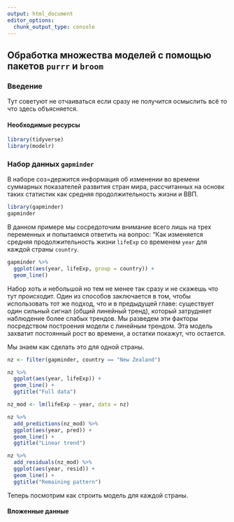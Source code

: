 ```yaml
---
output: html_document
editor_options: 
  chunk_output_type: console
---
```


## Обработка множества моделей с помощью пакетов `purrr` и `broom`
### Введение

Тут советуют не отчаиваться если сразу не получится осмыслить всё то что здесь объясняется.

#### Необходимые ресурсы

```r
library(tidyverse)
library(modelr)
```

### Набор данных `gapminder`

В наборе соз=держится информация об изменении во времени суммарных показателей развития стран мира, рассчитанных на основк таких статистик как средняя продолжительность жизни и ВВП.

```r
library(gapminder)
gapminder
```

В данном примере мы сосредоточим внимание всего лишь на трех переменных и попытаемся ответить на вопрос: "Как изменяется средняя продолжительность жизни `lifeExp` со временем `year` для каждой страны `country`.

```r
gapminder %>% 
  ggplot(aes(year, lifeExp, group = country)) +
  geom_line()
```

Набор хоть и небольшой но тем не менее так сразу и не скажешь что тут происходит.
Один из способов заключается в том, чтобы использовать тот же подход, что и в предыдущей главе: существует один сильный сигнал (общий линейный тренд), который затрудняет наблюдение более слабых трендов.
Мы разведем эти факторы посредством построения модели с линейным трендом.
Эта модель захватит постоянный рост во времени, а остатки покажут, что остается.

Мы знаем как сделать это для одной страны.

```r
nz <- filter(gapminder, country == "New Zealand")

nz %>% 
  ggplot(aes(year, lifeExp)) +
  geom_line() +
  ggtitle("Full data")

nz_mod <- lm(lifeExp ~ year, data = nz)

nz %>% 
  add_predictions(nz_mod) %>% 
  ggplot(aes(year, pred)) +
  geom_line() +
  ggtitle("Linear trend")

nz %>% 
  add_residuals(nz_mod) %>% 
  ggplot(aes(year, resid)) +
  geom_line() +
  ggtitle("Remaining pattern")
```

Теперь посмотрим как строить модель для каждой страны.

#### Вложенные данные